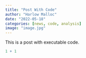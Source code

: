 ```yaml
---
title: "Post With Code"
author: "Harlow Malloc"
date: "2022-05-18"
categories: [news, code, analysis]
image: "image.jpg"
---
```


This is a post with executable code.

```r
1 + 1
```
